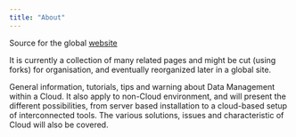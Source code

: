 ```yaml
---
title: "About"
---
```


Source for the global [website](https://abecam.github.io/CloudForDM/)

It is currently a collection of many related pages and might be cut (using forks) for organisation, and eventually reorganized later in a global site.

General information, tutorials, tips and warning about Data Management within a Cloud. It also apply to non-Cloud environment, and will present the different possibilities, from server based installation to a cloud-based setup of interconnected tools.
The various solutions, issues and characteristic of Cloud will also be covered.
